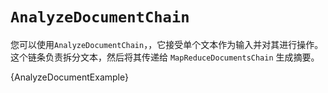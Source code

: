 


# `AnalyzeDocumentChain`

您可以使用`AnalyzeDocumentChain`，，它接受单个文本作为输入并对其进行操作。
这个链条负责拆分文本，然后将其传递给 `MapReduceDocumentsChain` 生成摘要。


<CodeBlock language="typescript">{AnalyzeDocumentExample}</CodeBlock>

